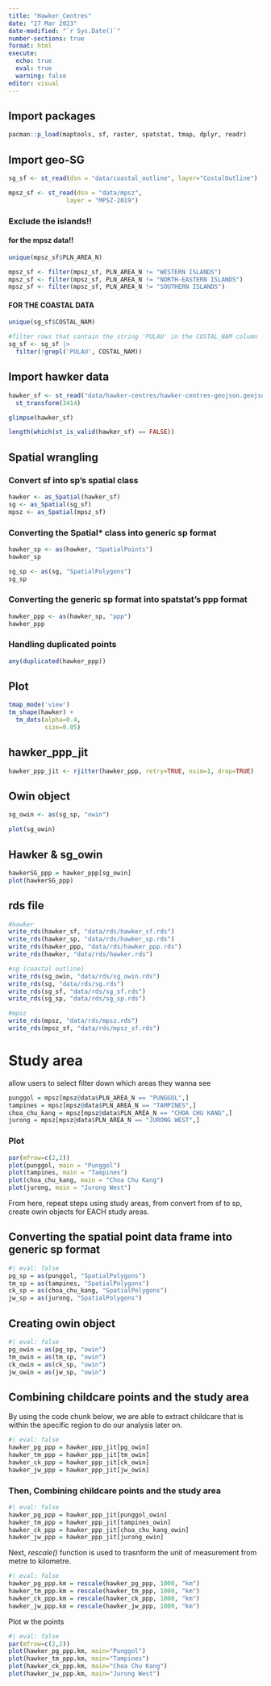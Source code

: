 ```yaml
---
title: "Hawker_Centres"
date: "27 Mar 2023"
date-modified: "`r Sys.Date()`"
number-sections: true
format: html
execute: 
  echo: true
  eval: true
  warning: false
editor: visual
---
```


## Import packages

```r
pacman::p_load(maptools, sf, raster, spatstat, tmap, dplyr, readr)
```

## Import geo-SG

```r
sg_sf <- st_read(dsn = "data/coastal_outline", layer="CostalOutline")
```

```r
mpsz_sf <- st_read(dsn = "data/mpsz", 
                layer = "MPSZ-2019")
```

### Exclude the islands!!

#### for the mpsz data!!

```r
unique(mpsz_sf$PLN_AREA_N)
```

```r
mpsz_sf <- filter(mpsz_sf, PLN_AREA_N != "WESTERN ISLANDS")
mpsz_sf <- filter(mpsz_sf, PLN_AREA_N != "NORTH-EASTERN ISLANDS")
mpsz_sf <- filter(mpsz_sf, PLN_AREA_N != "SOUTHERN ISLANDS")
```

#### FOR THE COASTAL DATA

```r
unique(sg_sf$COSTAL_NAM)
```

```r
#filter rows that contain the string 'PULAU' in the COSTAL_NAM column
sg_sf <- sg_sf |> 
  filter(!grepl('PULAU', COSTAL_NAM))
```




## Import hawker data

```r
hawker_sf <- st_read("data/hawker-centres/hawker-centres-geojson.geojson") |>
  st_transform(3414)
```

```r
glimpse(hawker_sf)
```

```r
length(which(st_is_valid(hawker_sf) == FALSE))
```


## Spatial wrangling

### Convert sf into sp's spatial class

```r
hawker <- as_Spatial(hawker_sf)
sg <- as_Spatial(sg_sf)
mpsz <- as_Spatial(mpsz_sf)
```

### Converting the Spatial\* class into generic sp format

```r
hawker_sp <- as(hawker, "SpatialPoints")
hawker_sp
```

```r
sg_sp <- as(sg, "SpatialPolygons")
sg_sp
```

### Converting the generic sp format into spatstat's ppp format

```r
hawker_ppp <- as(hawker_sp, "ppp")
hawker_ppp
```

### Handling duplicated points

```r
any(duplicated(hawker_ppp))
```

## Plot

```r
tmap_mode('view')
tm_shape(hawker) +
  tm_dots(alpha=0.4, 
          size=0.05)
```

## hawker_ppp_jit
```r
hawker_ppp_jit <- rjitter(hawker_ppp, retry=TRUE, nsim=1, drop=TRUE)
```






## Owin object

```r
sg_owin <- as(sg_sp, "owin")
```

```r
plot(sg_owin)
```

## Hawker & sg_owin
```r
hawkerSG_ppp = hawker_ppp[sg_owin]
plot(hawkerSG_ppp)
```

## rds file
```r
#hawker
write_rds(hawker_sf, "data/rds/hawker_sf.rds")
write_rds(hawker_sp, "data/rds/hawker_sp.rds")
write_rds(hawker_ppp, "data/rds/hawker_ppp.rds")
write_rds(hawker, "data/rds/hawker.rds")

#sg (coastal outline)
write_rds(sg_owin, "data/rds/sg_owin.rds")
write_rds(sg, "data/rds/sg.rds")
write_rds(sg_sf, "data/rds/sg_sf.rds")
write_rds(sg_sp, "data/rds/sg_sp.rds")

#mpsz
write_rds(mpsz, "data/rds/mpsz.rds")
write_rds(mpsz_sf, "data/rds/mpsz_sf.rds")
```




# Study area

allow users to select filter down which areas they wanna see

```r
punggol = mpsz[mpsz@data$PLN_AREA_N == "PUNGGOL",]
tampines = mpsz[mpsz@data$PLN_AREA_N == "TAMPINES",]
choa_chu_kang = mpsz[mpsz@data$PLN_AREA_N == "CHOA CHU KANG",]
jurong = mpsz[mpsz@data$PLN_AREA_N == "JURONG WEST",]
```

### Plot

```r
par(mfrow=c(2,2))
plot(punggol, main = "Punggol")
plot(tampines, main = "Tampines")
plot(choa_chu_kang, main = "Choa Chu Kang")
plot(jurong, main = "Jurong West")
```

From here, repeat steps using study areas, from convert from sf to sp, create owin objects for EACH study areas.

## Converting the spatial point data frame into generic sp format
```r
#| eval: false
pg_sp = as(punggol, "SpatialPolygons")
tm_sp = as(tampines, "SpatialPolygons")
ck_sp = as(choa_chu_kang, "SpatialPolygons")
jw_sp = as(jurong, "SpatialPolygons")
```



## Creating owin object
```r
#| eval: false
pg_owin = as(pg_sp, "owin")
tm_owin = as(tm_sp, "owin")
ck_owin = as(ck_sp, "owin")
jw_owin = as(jw_sp, "owin")
```


## Combining childcare points and the study area
By using the code chunk below, we are able to extract childcare that is within the specific region to do our analysis later on.

```r
#| eval: false
hawker_pg_ppp = hawker_ppp_jit[pg_owin]
hawker_tm_ppp = hawker_ppp_jit[tm_owin]
hawker_ck_ppp = hawker_ppp_jit[ck_owin]
hawker_jw_ppp = hawker_ppp_jit[jw_owin]
```



### Then, Combining childcare points and the study area

```r
#| eval: false
hawker_pg_ppp = hawker_ppp_jit[punggol_owin]
hawker_tm_ppp = hawker_ppp_jit[tampines_owin]
hawker_ck_ppp = hawker_ppp_jit[choa_chu_kang_owin]
hawker_jw_ppp = hawker_ppp_jit[jurong_owin]
```

Next, *rescale()* function is used to trasnform the unit of measurement from metre to kilometre.

```r
#| eval: false
hawker_pg_ppp.km = rescale(hawker_pg_ppp, 1000, "km")
hawker_tm_ppp.km = rescale(hawker_tm_ppp, 1000, "km")
hawker_ck_ppp.km = rescale(hawker_ck_ppp, 1000, "km")
hawker_jw_ppp.km = rescale(hawker_jw_ppp, 1000, "km")
```

Plot w the points

```r
#| eval: false
par(mfrow=c(2,2))
plot(hawker_pg_ppp.km, main="Punggol")
plot(hawker_tm_ppp.km, main="Tampines")
plot(hawker_ck_ppp.km, main="Choa Chu Kang")
plot(hawker_jw_ppp.km, main="Jurong West")
```




